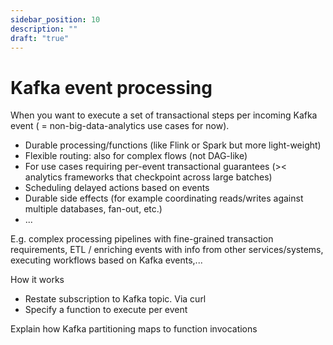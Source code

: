 ```yaml
---
sidebar_position: 10
description: ""
draft: "true"
---
```


# Kafka event processing

When you want to execute a set of transactional steps per incoming Kafka event
( = non-big-data-analytics use cases for now).

- Durable processing/functions (like Flink or Spark but more light-weight)
- Flexible routing: also for complex flows (not DAG-like)
- For use cases requiring per-event transactional guarantees (>< analytics frameworks that checkpoint across large batches)
- Scheduling delayed actions based on events
- Durable side effects (for example coordinating reads/writes against multiple databases, fan-out, etc.)
- ...

E.g. complex processing pipelines with fine-grained transaction requirements, ETL / enriching events with info from other services/systems, executing workflows based on Kafka events,...

How it works
- Restate subscription to Kafka topic. Via curl
- Specify a function to execute per event

Explain how Kafka partitioning maps to function invocations